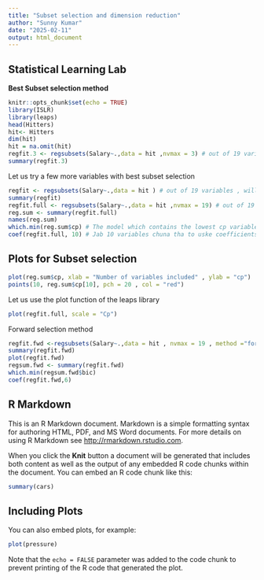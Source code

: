 ```yaml
---
title: "Subset selection and dimension reduction"
author: "Sunny Kumar"
date: "2025-02-11"
output: html_document
---
```

## Statistical Learning Lab
**Best Subset selection method**

```r
knitr::opts_chunk$set(echo = TRUE)
library(ISLR)
library(leaps)
head(Hitters)
hit<- Hitters
dim(hit)
hit = na.omit(hit)
regfit.3 <- regsubsets(Salary~.,data = hit ,nvmax = 3) # out of 19 variables , will take only 3 variables
summary(regfit.3)

```
Let us try a few more variables with best subset selection
```r
regfit <- regsubsets(Salary~.,data = hit ) # out of 19 variables , will take only 8 var automatically
summary(regfit)
regfit.full <- regsubsets(Salary~.,data = hit ,nvmax = 19) # out of 19 variables , will take only 19 variables
reg.sum <- summary(regfit.full)
names(reg.sum)
which.min(reg.sum$cp) # The model which contains the lowest cp variables
coef(regfit.full, 10) # Jab 10 variables chuna tha to uske coefficients


```
## Plots for Subset selection
```r
plot(reg.sum$cp, xlab = "Number of variables included" , ylab = "cp")
points(10, reg.sum$cp[10], pch = 20 , col = "red")
```
Let us use the plot function of the leaps library
```r
plot(regfit.full, scale = "Cp")
```
Forward selection method 
```r
regfit.fwd <-regsubsets(Salary~.,data = hit , nvmax = 19 , method ="forward")
summary(regfit.fwd)
plot(regfit.fwd)
regsum.fwd <- summary(regfit.fwd)
which.min(regsum.fwd$bic)
coef(regfit.fwd,6)

```
## R Markdown

This is an R Markdown document. Markdown is a simple formatting syntax for authoring HTML, PDF, and MS Word documents. For more details on using R Markdown see <http://rmarkdown.rstudio.com>.

When you click the **Knit** button a document will be generated that includes both content as well as the output of any embedded R code chunks within the document. You can embed an R code chunk like this:

```r
summary(cars)
```

## Including Plots

You can also embed plots, for example:

```r
plot(pressure)
```

Note that the `echo = FALSE` parameter was added to the code chunk to prevent printing of the R code that generated the plot.
